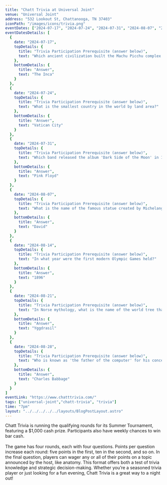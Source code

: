 ```yaml
---
title: "Chatt Trivia at Universal Joint"
venue: "Universal Joint"
address: "532 Lookout St, Chattanooga, TN 37403"
iconPath: "/images/icons/trivia.png"
eventDates: ["2024-07-17", "2024-07-24", "2024-07-31", "2024-08-07", "2024-08-14", "2024-08-21", "2024-08-28"]
eventDatesDetails: [
  {
    date: "2024-07-17", 
    topDetails: {
      title: "Trivia Participation Prerequisite (answer below)", 
      text: "Which ancient civilization built the Machu Picchu complex in Peru?"
    },
    bottomDetails: {
      title: "Answer", 
      text: "The Inca"
    }
  },
  {
    date: "2024-07-24", 
    topDetails: {
      title: "Trivia Participation Prerequisite (answer below)", 
      text: "What is the smallest country in the world by land area?"
    },
    bottomDetails: {
      title: "Answer", 
      text: "Vatican City"
    }
  },
  {
    date: "2024-07-31", 
    topDetails: {
      title: "Trivia Participation Prerequisite (answer below)", 
      text: "Which band released the album 'Dark Side of the Moon' in 1973?"
    },
    bottomDetails: {
      title: "Answer", 
      text: "Pink Floyd"
    }
  },
  {
    date: "2024-08-07", 
    topDetails: {
      title: "Trivia Participation Prerequisite (answer below)", 
      text: "What is the name of the famous statue created by Michelangelo, which depicts the biblical hero David?"
    },
    bottomDetails: {
      title: "Answer", 
      text: "David"
    }
  },
  {
    date: "2024-08-14", 
    topDetails: {
      title: "Trivia Participation Prerequisite (answer below)", 
      text: "In what year were the first modern Olympic Games held?"
    },
    bottomDetails: {
      title: "Answer", 
      text: "1896"
    }
  },
  {
    date: "2024-08-21", 
    topDetails: {
      title: "Trivia Participation Prerequisite (answer below)", 
      text: "In Norse mythology, what is the name of the world tree that connects the nine worlds?"
    },
    bottomDetails: {
      title: "Answer", 
      text: "Yggdrasil"
    }
  },
  {
    date: "2024-08-28", 
    topDetails: {
      title: "Trivia Participation Prerequisite (answer below)", 
      text: "Who is known as 'the father of the computer' for his conceptual design of a general-purpose computing machine?"
    },
    bottomDetails: {
      title: "Answer", 
      text: "Charles Babbage"
    }
  }
]
eventLink: "https://www.chatttrivia.com/"
tags: ["universal-joint","chatt-trivia", "trivia"]
time: "7pm"
layout: "../../../../../layouts/BlogPostLayout.astro"
---
```


<div className="pt-10">
  Chatt Trivia is running the qualifying rounds for its Summer Tournament, featuring a $1,000 cash prize. Participants also have weekly chances to win bar cash.
  <br /><br />
  The game has four rounds, each with four questions. Points per question increase each round: five points in the first, ten in the second, and so on. In the final question, players can wager any or all of their points on a topic announced by the host, like anatomy. This format offers both a test of trivia knowledge and strategic decision-making. Whether you’re a seasoned trivia player or just looking for a fun evening, Chatt Trivia is a great way to a night out!
</div>
